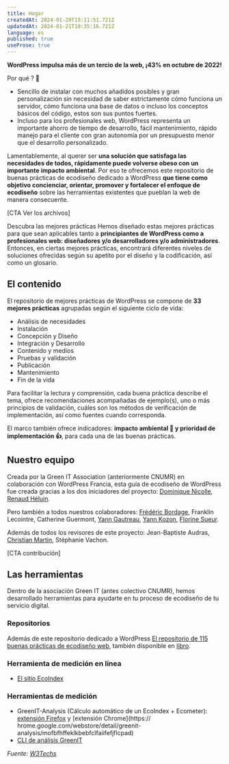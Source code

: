 ```yaml
---
title: Hogar
createdAt: 2024-01-20T15:11:51.721Z
updatedAt: 2024-01-21T10:35:16.721Z
language: es
published: true
useProse: true
---
```


**WordPress impulsa más de un tercio de la web, ¡43% en octubre de 2022!**

Por qué ? 🤔

- Sencillo de instalar con muchos añadidos posibles y gran personalización sin necesidad de saber estrictamente cómo funciona un servidor, cómo funciona una base de datos o incluso los conceptos básicos del código, estos son sus puntos fuertes.
- Incluso para los profesionales web, WordPress representa un importante ahorro de tiempo de desarrollo, fácil mantenimiento, rápido manejo para el cliente con gran autonomía por un presupuesto menor que el desarrollo personalizado.

Lamentablemente, al querer ser **una solución que satisfaga las necesidades de todos, rápidamente puede volverse obeso con un importante impacto ambiental**. Por eso te ofrecemos este repositorio de buenas prácticas de ecodiseño dedicado a WordPress **que tiene como objetivo concienciar, orientar, promover y fortalecer el enfoque de ecodiseño** sobre las herramientas existentes que pueblan la web de manera consecuente.

\[CTA Ver los archivos]

Descubra las mejores prácticas Hemos diseñado estas mejores prácticas para que sean aplicables tanto a **principiantes de WordPress como a profesionales web: diseñadores y/o desarrolladores y/o administradores**. Entonces, en ciertas mejores prácticas, encontrará diferentes niveles de soluciones ofrecidas según su apetito por el diseño y la codificación, así como un glosario.

## El contenido

El repositorio de mejores prácticas de WordPress se compone de **33 mejores prácticas** agrupadas según el siguiente ciclo de vida:

- Análisis de necesidades
- Instalación
- Concepción y Diseño
- Integración y Desarrollo
- Contenido y medios
- Pruebas y validación
- Publicación
- Mantenimiento
- Fin de la vida

Para facilitar la lectura y comprensión, cada buena práctica describe el tema, ofrece recomendaciones acompañadas de ejemplo(s), uno o más principios de validación, cuáles son los métodos de verificación de implementación, así como fuentes cuando corresponda.

El marco también ofrece indicadores: **impacto ambiental 🌱 y prioridad de implementación 👍**, para cada una de las buenas prácticas.

## Nuestro equipo

Creada por la Green IT Association (anteriormente CNUMR) en colaboración con WordPress Francia, esta guía de ecodiseño de WordPress fue creada gracias a los dos iniciadores del proyecto: [Dominique Nicolle](https://www.pix-e.fr/), [Renaud Héluin](https://novagaia.fr/).

Pero también a todos nuestros colaboradores: [Frédéric Bordage](https://fr.linkedin.com/in/fbordage), Franklin Lecointre, Catherine Guermont, [Yann Gautreau](https://www.yanngautreau.fr/), [Yann Kozon](https://www.yannkozon.com/), [Florine Sueur](https://www.florinesueur.fr/).

Además de todos los revisores de este proyecto: Jean-Baptiste Audras, [Christian Martin](https://www.nuweb.fr/), Stéphanie Vachon.

\[CTA contribución]

## Las herramientas

Dentro de la asociación Green IT (antes colectivo CNUMR), hemos desarrollado herramientas para ayudarte en tu proceso de ecodiseño de tu servicio digital.

### Repositorios

Además de este repositorio dedicado a WordPress [El repositorio de 115 buenas prácticas de ecodiseño web](https://github.com/cnumr/best-practices/), también disponible en [libro](https://ecoconceptionweb.com/).

### Herramienta de medición en línea

- [El sitio EcoIndex](https://www.ecoindex.fr/)

### Herramientas de medición

- GreenIT-Analysis (Cálculo automático de un EcoIndex + Ecometer): [extensión Firefox](https://addons.mozilla.org/fr/firefox/addon/greenit-analysis/) y [extensión Chrome](https:// hrome.google.com/webstore/detail/greenit-analysis/mofbfhffeklkbebfclfaiifefjflcpad)
- [CLI de análisis GreenIT](https://github.com/cnumr/GreenIT-Analysis-cli)

_Fuente: [W3Techs](https://w3techs.com/technologies/history_overview/content_management/all)_
